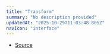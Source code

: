 ```yaml
---
title: "Transform"
summary: "No description provided"
updatedAt: "2025-10-29T11:03:48.805Z"
navIcon: "interface"
---
```



<Table data={{ headers: [{"content":"Property","key":"property","sortable":true},{"content":"Type","key":"type","sortable":true},{"content":"Value","key":"value","sortable":true},{"content":"Description","key":"description"}], rows: [["matrix","DOMMatrix2DInit","\\-","-"],["rotate","[number](https://developer.mozilla.org/en-US/docs/Web/JavaScript/Reference/Global_Objects/Number)","\\-","-"],["scale","\\{\n  x: number,\n  y: number\n}","\\-","-"],["translate","\\{\n  x: number,\n  y: number\n}","\\-","-"]] }} />


- [Source](https://github.com/NMMTY/LazyCanvas/blob/e5b83021346e886d435469de8abb93654e0fb45d/packages/lazycanvas/src/types/types.d.ts#L88)